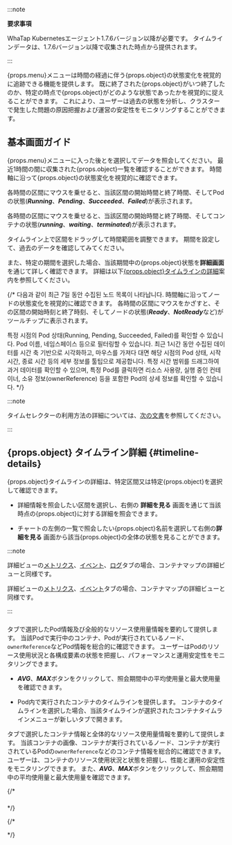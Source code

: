 :::note 

**要求事項**

WhaTap Kubernetesエージェント1.7.6バージョン以降が必要です。 タイムラインデータは、1.7.6バージョン以降で収集された時点から提供されます。

:::

<UI>{props.menu}</UI>メニューは時間の経過に伴う{props.object}の状態変化を視覚的に追跡できる機能を提供します。 既に終了された{props.object}がいつ終了したのか、特定の時点で{props.object}がどのような状態であったかを視覚的に捉えることができます。 これにより、ユーザーは過去の状態を分析し、クラスターで発生した問題の原因把握および運営の安定性をモニタリングすることができます。

## 基本画面ガイド

<UI>{props.menu}</UI>メニューに入った後<Cmdname sid="TTL06740" className="uitext" />と<Cmdname sid="TTL08842" className="uitext" />を選択してデータを照会してください。 最近1時間の間に収集された{props.object}一覧を確認することができます。 時間軸に沿って{props.object}の状態変化を視覚的に確認できます。

<InDoc pages="pod-timeline">

各時間の区間にマウスを乗せると、当該区間の開始時間と終了時間、そしてPodの状態(***Running***、***Pending***、***Succeeded***、***Failed***)が表示されます。 

<ImgLang img="k8s-pod-timeline.png" desc="Pod タイムライン1" />

</InDoc>

<InDoc pages="container-timeline">

各時間の区間にマウスを乗せると、当該区間の開始時間と終了時間、そしてコンテナの状態(***running***、***waiting***、***terminated***)が表示されます。 

<ImgLang img="k8s-container-timeline.png" desc="コンテナタイムライン1" />

</InDoc>

タイムライン上で区間をドラッグして時間範囲を調整できます。 期間を設定して、過去のデータを確認してみてください。

<InDoc pages="pod-timeline">

<ImgLang img="k8s-pod-timeline-drag.png" desc="Pod タイムライン2" />

</InDoc>

<InDoc pages="container-timeline">

<ImgLang img="k8s-container-timeline-drag.png" desc="コンテナタイムライン2" />

</InDoc>

また、特定の期間を選択した場合、当該期間中の{props.object}状態を**詳細画面**を通じて詳しく確認できます。 詳細は以下[{props.object}タイムラインの詳細](#timeline-details)案内を参照してください。 

{/* 다음과 같이 최근 7일 동안 수집된 노드 목록이 나타납니다. 時間軸に沿ってノードの状態変化を視覚的に確認できます。 各時間の区間にマウスをかざすと、その区間の開始時刻と終了時刻、そしてノードの状態(***Ready***、***NotReady***など)がツールチップに表示されます。

특정 시점의 Pod 상태(Running, Pending, Succeeded, Failed)를 확인할 수 있습니다. 
Pod 이름, 네임스페이스 등으로 필터링할 수 있습니다. 최근 1시간 동안 수집된 데이터를 시간 축 기반으로 시각화하고, 마우스를 가져다 대면 해당 시점의 Pod 상태, 시작 시간, 종료 시간 등의 세부 정보를 툴팁으로 제공합니다. 특정 시간 범위를 드래그하여 과거 데이터를 확인할 수 있으며, 특정 Pod를 클릭하면 리소스 사용량, 실행 중인 컨테이너, 소유 정보(ownerReference) 등을 포함한 Pod의 상세 정보를 확인할 수 있습니다. */}

:::note 

タイムセレクターの利用方法の詳細については、[次の文書](usage-ui#timeselector)を参照してください。

:::

## {props.object} タイムライン詳細 {#timeline-details}

{props.object}タイムラインの詳細は、特定区間又は特定{props.object}を選択して確認できます。 

<InDoc pages="pod-timeline">

<ImgLang img="k8s-pod-timeline-details.png" desc="Pod タイムライン詳細" />

</InDoc>

<InDoc pages="container-timeline">

<ImgLang img="k8s-container-timeline-details.png" desc="コンテナタイムライン詳細" />

</InDoc>

- 詳細情報を照会したい区間を選択し、右側の **詳細を見る** 画面を通じて当該時点の{props.object}に対する詳細を照会できます。

- チャートの左側の一覧で照会したい{props.object}名前を選択して右側の**詳細を見る** 画面から該当{props.object}の全体の状態を見ることができます。

:::note 

<InDoc pages="container-timeline">

詳細ビューの[メトリクス](container-map-metrics)、[イベント](container-map-event)、[ログ](container-map-log)タブの場合、コンテナマップの詳細ビューと同様です。

</InDoc>

<InDoc pages="pod-timeline">

詳細ビューの[メトリクス](container-map-metrics)、[イベント](container-map-event)タブの場合、コンテナマップの詳細ビューと同様です。

</InDoc>

:::

### <Cmdname sid="overview" className="uitext" />

<InDoc pages="pod-timeline">

<Cmdname sid="overview" className="uitext" />タブで選択したPod情報及び全般的なリソース使用量情報を要約して提供します。 当該Podで実行中のコンテナ、Podが実行されているノード、`ownerReference`などPod情報を総合的に確認できます。 ユーザーはPodのリソース使用状況と各構成要素の状態を把握し、パフォーマンスと運用安定性をモニタリングできます。

- ***AVG***、***MAX***ボタンをクリックして、照会期間中の平均使用量と最大使用量を確認できます。

- Pod内で実行されたコンテナのタイムラインを提供します。 コンテナのタイムラインを選択した場合、当該タイムラインが選択された<UI>コンテナタイムライン</UI>メニューが新しいタブで開きます。

</InDoc>

<InDoc pages="container-timeline">

<Cmdname sid="overview" className="uitext" />タブで選択したコンテナ情報と全体的なリソース使用量情報を要約して提供します。 当該コンテナの画像、コンテナが実行されているノード、コンテナが実行されているPodの`ownerReference`などのコンテナ情報を総合的に確認できます。 ユーザーは、コンテナのリソース使用状況と状態を把握し、性能と運用の安定性をモニタリングできます。 また、***AVG***、***MAX***ボタンをクリックして、照会期間中の平均使用量と最大使用量を確認できます。

</InDoc>

{/* 

### <Cmdname sid="metrics" className="uitext" />

### <Cmdname sid="event" className="uitext" />

<InDoc pages="container-timeline">

### <Cmdname sid="log" className="uitext" />

</InDoc>

*/}

{/* 

<Cmdname sid={props.linkobject} className="uitext" /> 
*/}
